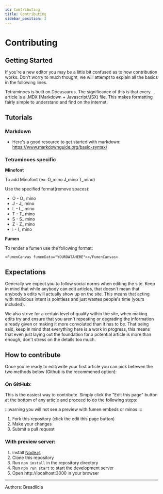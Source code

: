 ```yaml
---
id: Contributing
title: Contributing
sidebar_position: 2
---
```


# Contributing

## Getting Started

If you're a new editor you may be a little bit confused as to how contribution works. Don't worry to much thought, we will attempt to explain all the basics in the following lines.

Tetraminoes is built on Docusaurus. The significance of this is that every article is a .MDX (Markdown + Javascript/JSX) file. This makes formatting fairly simple to understand and find on the internet.

## Tutorials

### Markdown

- Here's a good resource to get started with markdown: https://www.markdownguide.org/basic-syntax/

### Tetraminoes specific

**Minofont**

To add Minofont (ex: O_mino J_mino T_mino)

Use the specified format(remove spaces):

- O - O_ mino
- J - J_ mino
- L - L_ mino
- T - T_ mino
- S - S_ mino
- Z - Z_ mino
- I - I_ mino

**Fumen**

To render a fumen use the following format:

```<FumenCanvas fumenData="YOURDATAHERE"></FumenCanvas>```

## Expectations

Generally we expect you to follow social norms when editing the site. Keep in mind that while anybody can edit articles, that doesn't mean that anybody's edits will actually show up on the site. This means that acting with malicious intent is pointless and just wastes people's time (yours included).

We also strive for a certain level of quality within the site, when making edits try and ensure that you aren't repeating or degrading the information already given or making it more convoluted than it has to be. That being said, keep in mind that everything here is a work in progress, this means that even just laying out the foundation for a potential article is more than enough, don't stress on the details too much.

## How to contribute

Once you're ready to edit/write your first article you can pick betewen the two methods below (Github is the recommened option):

### On GitHub:

This is the easiest way to contribute. Simply click the "Edit this page" button at the bottom of any article and proceed to do the following steps:

:::warning
you will not see a preview with fumen embeds or minos
:::

1. Fork this repository (click the edit this page button)
2. Make your changes
3. Submit a pull request

### With preview server:

1. Install [Node.js](https://nodejs.org/en/download/)
2. Clone this repository
3. Run `npm install` in the repository directory
4. Run `npm run start` to start the development server
5. Open http://localhost:3000 in your browser


---

Authors: Breadlicia